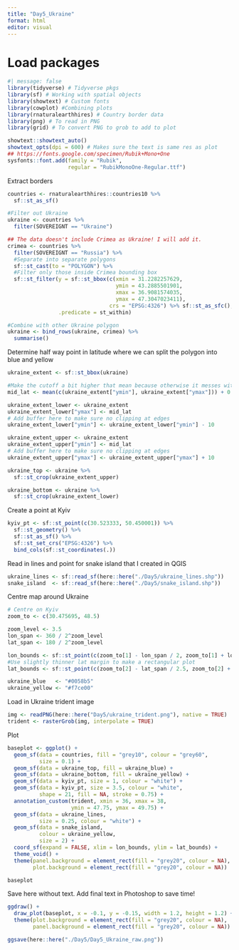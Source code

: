 ```yaml
---
title: "Day5_Ukraine"
format: html
editor: visual
---
```


# Load packages

```r
#| message: false
library(tidyverse) # Tidyverse pkgs
library(sf) # Working with spatial objects
library(showtext) # Custom fonts
library(cowplot) #Combining plots
library(rnaturalearthhires) # Country border data
library(png) # To read in PNG
library(grid) # To convert PNG to grob to add to plot

showtext::showtext_auto()
showtext_opts(dpi = 600) # Makes sure the text is same res as plot
## https://fonts.google.com/specimen/Rubik+Mono+One
sysfonts::font.add(family = "Rubik",
                   regular = "RubikMonoOne-Regular.ttf")
```

Extract borders

```r
countries <- rnaturalearthhires::countries10 %>% 
  sf::st_as_sf()

#Filter out Ukraine
ukraine <- countries %>% 
  filter(SOVEREIGNT == "Ukraine")

## The data doesn't include Crimea as Ukraine! I will add it.
crimea <- countries %>% 
  filter(SOVEREIGNT == "Russia") %>% 
  #Separate into separate polygons
  sf::st_cast(to = "POLYGON") %>% 
  #Filter only those inside Crimea bounding box
  sf::st_filter(y = sf::st_bbox(c(xmin = 31.2282257629,
                                  ymin = 43.2885501901,
                                  xmax = 36.9081574035,
                                  ymax = 47.3047023411),
                                crs = "EPSG:4326") %>% sf::st_as_sfc(),
                .predicate = st_within)

#Combine with other Ukraine polygon
ukraine <- bind_rows(ukraine, crimea) %>% 
  summarise()
```

Determine half way point in latitude where we can split the polygon into blue and yellow

```r
ukraine_extent <- sf::st_bbox(ukraine)

#Make the cutoff a bit higher that mean because otherwise it messes with polygon near Odessa
mid_lat <- mean(c(ukraine_extent["ymin"], ukraine_extent["ymax"])) + 0.175

ukraine_extent_lower <- ukraine_extent
ukraine_extent_lower["ymax"] <- mid_lat
# Add buffer here to make sure no clipping at edges
ukraine_extent_lower["ymin"] <- ukraine_extent_lower["ymin"] - 10

ukraine_extent_upper <- ukraine_extent
ukraine_extent_upper["ymin"] <- mid_lat
# Add buffer here to make sure no clipping at edges
ukraine_extent_upper["ymax"] <- ukraine_extent_upper["ymax"] + 10

ukraine_top <- ukraine %>% 
  sf::st_crop(ukraine_extent_upper)

ukraine_bottom <- ukraine %>% 
  sf::st_crop(ukraine_extent_lower)
```

Create a point at Kyiv

```r
kyiv_pt <- sf::st_point(c(30.523333, 50.450001)) %>% 
  sf::st_geometry() %>% 
  sf::st_as_sf() %>% 
  sf::st_set_crs("EPSG:4326") %>% 
  bind_cols(sf::st_coordinates(.))
```

Read in lines and point for snake island that I created in QGIS

```r
ukraine_lines <- sf::read_sf(here::here("./Day5/ukraine_lines.shp"))
snake_island  <- sf::read_sf(here::here("./Day5/snake_island.shp"))
```

Centre map around Ukraine

```r
# Centre on Kyiv
zoom_to <- c(30.475695, 48.5)

zoom_level <- 3.5
lon_span <- 360 / 2^zoom_level
lat_span <- 180 / 2^zoom_level

lon_bounds <- sf::st_point(c(zoom_to[1] - lon_span / 2, zoom_to[1] + lon_span / 2))
#Use slightly thinner lat margin to make a rectangular plot
lat_bounds <- sf::st_point(c(zoom_to[2] - lat_span / 2.5, zoom_to[2] + lat_span / 2.5))
```

```r
ukraine_blue   <- "#0058b5"
ukraine_yellow <- "#f7ce00" 
```

Load in Ukraine trident image

```r
img <- readPNG(here::here("Day5/ukraine_trident.png"), native = TRUE)
trident <- rasterGrob(img, interpolate = TRUE)
```

Plot

```r
baseplot <- ggplot() +
  geom_sf(data = countries, fill = "grey10", colour = "grey60",
          size = 0.1) +
  geom_sf(data = ukraine_top, fill = ukraine_blue) +
  geom_sf(data = ukraine_bottom, fill = ukraine_yellow) +
  geom_sf(data = kyiv_pt, size = 1, colour = "white") +
  geom_sf(data = kyiv_pt, size = 3.5, colour = "white",
          shape = 21, fill = NA, stroke = 0.75) +
  annotation_custom(trident, xmin = 36, xmax = 38,
                    ymin = 47.75, ymax = 49.75) +
  geom_sf(data = ukraine_lines,
          size = 0.25, colour = "white") +
  geom_sf(data = snake_island,
          colour = ukraine_yellow,
          size = 2) +
  coord_sf(expand = FALSE, xlim = lon_bounds, ylim = lat_bounds) +
  theme_void() +
  theme(panel.background = element_rect(fill = "grey20", colour = NA),
        plot.background = element_rect(fill = "grey20", colour = NA))

baseplot
```

Save here without text. Add final text in Photoshop to save time!

```r
ggdraw() +
  draw_plot(baseplot, x = -0.1, y = -0.15, width = 1.2, height = 1.2) +
  theme(plot.background = element_rect(fill = "grey20", colour = NA),
        panel.background = element_rect(fill = "grey20", colour = NA))

ggsave(here::here("./Day5/Day5_Ukraine_raw.png"))
```
